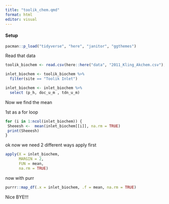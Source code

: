 ```yaml
---
title: "toolik_chem.qmd"
format: html
editor: visual
---
```

#### Setup 
```r
pacman::p_load("tidyverse", "here", "janitor", "ggthemes")
```

Read that data
```r
toolik_biochem <- read.csv(here::here("data", "2011_Kling_Akchem.csv"), na = c(".", "NA")) %>% clean_names()

inlet_biochem <- toolik_biochem %>% 
  filter(site == "Toolik Inlet")

inlet_biochem <- inlet_biochem %>% 
  select (p_h, doc_u_m , tdn_u_m)
```

Now we find the mean 

1st as a for loop
```r
for (i in 1:ncol(inlet_biochem)) {
 Sheeesh <-  mean(inlet_biochem[[i]], na.rm = TRUE)
 print(Sheeesh)
}
```

ok now we need 2 different ways
apply first
```r
apply(X = inlet_biochem,
      MARGIN = 2,
      FUN = mean,
      na.rm = TRUE)
```

now with purr
```r
purrr::map_df(.x = inlet_biochem, .f = mean, na.rm = TRUE)
```

Nice BYE!!!